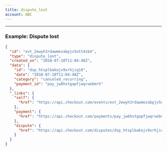```yaml
---
title: dispute_lost
account: ABC
---
```


---

### Example: Dispute lost

```json
{
  "id": "evt_2ewyh3rdawmezabpjv5ott4zb4",
  "type": "dispute_lost",
  "created_on": "2018-07-10T11:04:48Z",
  "data": {
    "id": "dsp_htsplbakojv9xrhjiq10",
    "date": "2018-07-10T11:04:48Z",
    "category": "canceled_recurring",
    "payment_id": "pay_jw6hstgapfjwqruebmrh"
  },
  "_links": {
    "self": {
      "href": "https://api.checkout.com/events/evt_2ewyh3rdawmezabpjv5ott4zb4"
    },
    "payment": {
      "href": "https://api.checkout.com/payments/pay_jw6hstgapfjwqruebmrh"
    },
    "dispute": {
      "href": "https://api.checkout.com/disputes/dsp_htsplbakojv9xrhjiq10"
    }
  }
}
```